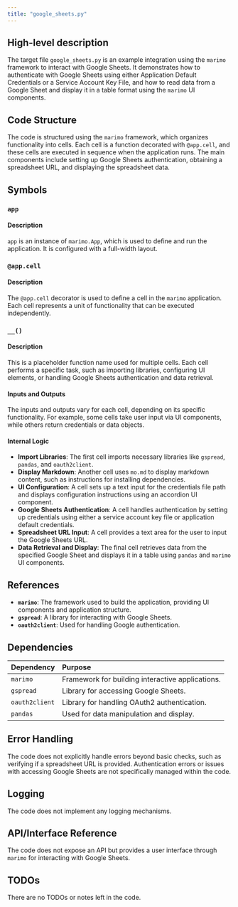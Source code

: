 ```yaml
---
title: "google_sheets.py"
---
```


## High-level description

The target file `google_sheets.py` is an example integration using the `marimo` framework to interact with Google Sheets. It demonstrates how to authenticate with Google Sheets using either Application Default Credentials or a Service Account Key File, and how to read data from a Google Sheet and display it in a table format using the `marimo` UI components.

## Code Structure

The code is structured using the `marimo` framework, which organizes functionality into cells. Each cell is a function decorated with `@app.cell`, and these cells are executed in sequence when the application runs. The main components include setting up Google Sheets authentication, obtaining a spreadsheet URL, and displaying the spreadsheet data.

## Symbols

### `app`
#### Description
`app` is an instance of `marimo.App`, which is used to define and run the application. It is configured with a full-width layout.

### `@app.cell`
#### Description
The `@app.cell` decorator is used to define a cell in the `marimo` application. Each cell represents a unit of functionality that can be executed independently.

### `__()`
#### Description
This is a placeholder function name used for multiple cells. Each cell performs a specific task, such as importing libraries, configuring UI elements, or handling Google Sheets authentication and data retrieval.

#### Inputs and Outputs
The inputs and outputs vary for each cell, depending on its specific functionality. For example, some cells take user input via UI components, while others return credentials or data objects.

#### Internal Logic
- **Import Libraries**: The first cell imports necessary libraries like `gspread`, `pandas`, and `oauth2client`.
- **Display Markdown**: Another cell uses `mo.md` to display markdown content, such as instructions for installing dependencies.
- **UI Configuration**: A cell sets up a text input for the credentials file path and displays configuration instructions using an accordion UI component.
- **Google Sheets Authentication**: A cell handles authentication by setting up credentials using either a service account key file or application default credentials.
- **Spreadsheet URL Input**: A cell provides a text area for the user to input the Google Sheets URL.
- **Data Retrieval and Display**: The final cell retrieves data from the specified Google Sheet and displays it in a table using `pandas` and `marimo` UI components.

## References

- **`marimo`**: The framework used to build the application, providing UI components and application structure.
- **`gspread`**: A library for interacting with Google Sheets.
- **`oauth2client`**: Used for handling Google authentication.

## Dependencies

| Dependency | Purpose |
|:-----------|:--------|
| `marimo` | Framework for building interactive applications. |
| `gspread` | Library for accessing Google Sheets. |
| `oauth2client` | Library for handling OAuth2 authentication. |
| `pandas` | Used for data manipulation and display. |

## Error Handling

The code does not explicitly handle errors beyond basic checks, such as verifying if a spreadsheet URL is provided. Authentication errors or issues with accessing Google Sheets are not specifically managed within the code.

## Logging

The code does not implement any logging mechanisms.

## API/Interface Reference

The code does not expose an API but provides a user interface through `marimo` for interacting with Google Sheets.

## TODOs

There are no TODOs or notes left in the code.